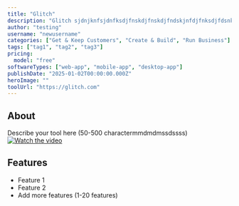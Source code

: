 ```yaml
---
title: "Glitch"
description: "Glitch sjdnjknfsjdnfksdjfnskdjfnskdjfndskjnfdjfnksdjfdsnkfjdsnfjdnsjfn"
author: "testing"
username: "newusername"
categories: ["Get & Keep Customers", "Create & Build", "Run Business"]
tags: ["tag1", "tag2", "tag3"]
pricing:
  model: "free"
softwareTypes: ["web-app", "mobile-app", "desktop-app"]
publishDate: "2025-01-02T00:00:00.000Z"
heroImage: ""
toolUrl: "https://glitch.com"
---
```

## About
Describe your tool here (50-500 charactermmdmdmssdssss)
[![Watch the video](https://i.sstatic.net/Vp2cE.png)](https://youtu.be/vt5fpE0bzSY)

## Features
- Feature 1
- Feature 2
- Add more features (1-20 features)